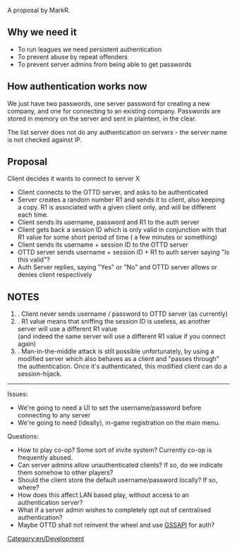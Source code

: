 {{en/Suggestions}}

A proposal by MarkR.

== Why we need it ==

* To run leagues we need persistent authentication
* To prevent abuse by repeat offenders
* To prevent server admins from being able to get passwords

== How authentication works now ==

We just have two passwords, one server password for creating a new company, and one for connecting to an existing company. Passwords are stored in memory on the server and sent in plaintext, in the clear.

The list server does not do any authentication on servers - the server name is not checked against IP.

== Proposal == 

Client decides it wants to connect to server X

* Client connects to the OTTD server, and asks to be authenticated
* Server creates a random number R1 and sends it to client, also keeping a copy. R1 is associated with a given client only, and will be different each time.
* Client sends its username, password and R1 to the auth server
* Client gets back a session ID which is only valid in conjunction with that R1 value for some short period of time ( a few minutes or something)
* Client sends its username + session ID to the OTTD server
* OTTD server sends username + session ID + R1 to auth server saying "Is this valid"?
* Auth Server replies, saying "Yes" or "No" and OTTD server allows or denies client respectively

== NOTES ==

#. Client never sends username / password to OTTD server (as currently)
#. R1 value means that sniffing the session ID is useless, as another server will use a different R1 value<BR>(and indeed the same server will use a different R1 value if you connect again)
#. Man-in-the-middle attack is still possible unfortunately, by using a modified server which also behaves as a client and "passes through" the authentication. Once it's authenticated, this modified client can do a session-hijack.

----

Issues:
* We're going to need a UI to set the username/password before connecting to any server
* We're going to need (ideally), in-game registration on the main menu.

Questions:
* How to play co-op? Some sort of invite system? Currently co-op is frequently abused.
* Can server admins allow unauthenticated clients? If so, do we indicate them somehow to other players?
* Should the client store the default username/password locally? If so, where?
* How does this affect LAN based play, without access to an authentication server?
* What if a server admin wishes to completely opt out of centralised authentication?
* Maybe OTTD shall not reinvent the wheel and use [http://www.faqs.org/faqs/kerberos-faq/general/section-84.html GSSAPI] for auth?

[[Category:en/Development]]
